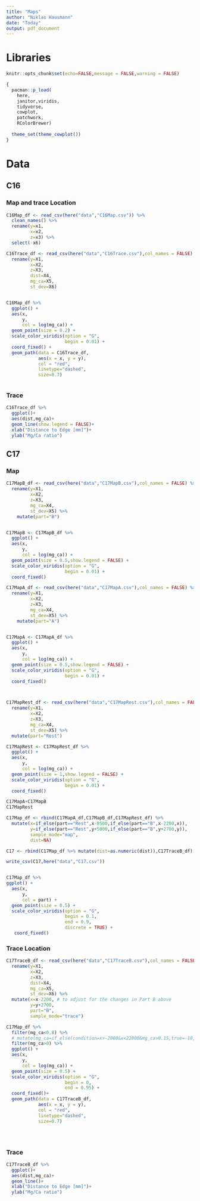 ```yaml
---
title: "Maps"
author: "Niklas Hausmann"
date: "Today"
output: pdf_document
---
```


# Libraries 
```r

knitr::opts_chunk$set(echo=FALSE,message = FALSE,warning = FALSE)

{
  pacman::p_load(
    here,
    janitor,viridis,
    tidyverse,
    cowplot,
    patchwork,
    RColorBrewer) 
  
  theme_set(theme_cowplot())
}
```

# Data

## C16
### Map and trace Location
```r

C16Map_df <- read_csv(here("data","C16Map.csv")) %>% 
  clean_names() %>% 
  rename(y=x1,
         x=x2,
         z=x3) %>% 
  select(-x6)

C16Trace_df <- read_csv(here("data","C16Trace.csv"),col_names = FALSE) %>% 
  rename(y=X1,
         x=X2,
         z=X3,
         dist=X4,
         mg_ca=X5,
         st_dev=X6)


C16Map_df %>%
  ggplot() +
  aes(x,
      y,
      col = log(mg_ca)) +
  geom_point(size = 0.2) +
  scale_color_viridis(option = "G",
                      begin = 0.01) +
  coord_fixed() +
  geom_path(data = C16Trace_df,
            aes(x = x, y = y),
            col = "red",
            linetype="dashed",
            size=0.7)



```

### Trace

```r
C16Trace_df %>% 
  ggplot()+
  aes(dist,mg_ca)+
  geom_line(show.legend = FALSE)+
  xlab("Distance to Edge [mm]")+
  ylab("Mg/Ca ratio")
```


## C17

### Map
```r
C17MapB_df <- read_csv(here("data","C17MapB.csv"),col_names = FALSE) %>% 
  rename(y=X1,
         x=X2,
         z=X3,
         mg_ca=X4,
         st_dev=X5) %>% 
    mutate(part="B")


C17MapB <- C17MapB_df %>%
  ggplot() +
  aes(x,
      y,
      col = log(mg_ca)) +
  geom_point(size = 0.5,show.legend = FALSE) +
  scale_color_viridis(option = "G",
                      begin = 0.01) +
  coord_fixed()

C17MapA_df <- read_csv(here("data","C17MapA.csv"),col_names = FALSE) %>% 
  rename(y=X1,
         x=X2,
         z=X3,
         mg_ca=X4,
         st_dev=X5) %>% 
    mutate(part="A")


C17MapA <- C17MapA_df %>%
  ggplot() +
  aes(x,
      y,
      col = log(mg_ca)) +
  geom_point(size = 0.5,show.legend = FALSE) +
  scale_color_viridis(option = "G",
                      begin = 0.01) +
  coord_fixed()



C17MapRest_df <- read_csv(here("data","C17MapRest.csv"),col_names = FALSE) %>% 
  rename(y=X1,
         x=X2,
         z=X3,
         mg_ca=X4,
         st_dev=X5) %>% 
  mutate(part="Rest")

C17MapRest <- C17MapRest_df %>%
  ggplot() +
  aes(x,
      y,
      col = log(mg_ca)) +
  geom_point(size = 1,show.legend = FALSE) +
  scale_color_viridis(option = "G",
                      begin = 0.01) +
  coord_fixed()

C17MapA+C17MapB
C17MapRest
```


```r
C17Map_df <- rbind(C17MapA_df,C17MapB_df,C17MapRest_df) %>% 
  mutate(x=if_else(part=="Rest",x-8500,if_else(part=="B",x-2200,x)),
         y=if_else(part=="Rest",y+5000,if_else(part=="B",y+2700,y)),
         sample_mode="map",
         dist=NA)

C17 <- rbind(C17Map_df %>% mutate(dist=as.numeric(dist)),C17TraceB_df)

write_csv(C17,here("data","C17.csv"))


C17Map_df %>% 
ggplot() +
  aes(x,
      y,
      col = part) +
  geom_point(size = 0.5) +
  scale_color_viridis(option = "G",
                      begin = 0.1,
                      end = 0.9,
                      discrete = TRUE) +
   coord_fixed()
```

### Trace Location
```r

C17TraceB_df <- read_csv(here("data","C17TraceB.csv"),col_names = FALSE) %>% 
  rename(y=X1,
         x=X2,
         z=X3,
         dist=X4,
         mg_ca=X5,
         st_dev=X6) %>% 
  mutate(x=x-2200, # to adjust for the changes in Part B above
         y=y+2700,
         part="B",
         sample_mode="trace")

C17Map_df %>%
  filter(mg_ca<0.8) %>%
  # mutate(mg_ca=if_else(condition=x>-2000&x<22000&mg_ca>0.15,true=-10,false = mg_ca)) %>% 
  filter(mg_ca>0) %>% 
  ggplot() +
  aes(x,
      y,
      col = log(mg_ca)) +
  geom_point(size = 0.5) +
  scale_color_viridis(option = "G",
                      begin = 0,
                      end = 0.95) +
  coord_fixed()+
  geom_path(data = C17TraceB_df,
            aes(x = x, y = y),
            col = "red",
            linetype="dashed",
            size=0.7)





```

### Trace

```r
C17TraceB_df %>% 
  ggplot()+
  aes(dist,mg_ca)+
  geom_line()+
  xlab("Distance to Edge [mm]")+
  ylab("Mg/Ca ratio")
```

